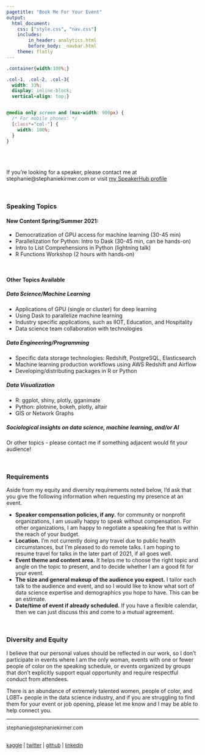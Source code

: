 ```yaml
---
pagetitle: "Book Me For Your Event"
output: 
  html_document:
    css: ["style.css", "nav.css"]
    includes:
        in_header: analytics.html
        before_body: _navbar.html
    theme: flatly
---
```



```css
.container{width:100%;}

.col-1, .col-2, .col-3{
  width: 33%;
  display: inline-block;
  vertical-align: top;}


@media only screen and (max-width: 900px) {
  /* For mobile phones: */
  [class*="col-"] {
    width: 100%;
  }
}
```


<BR><BR><BR>
If you're looking for a speaker, please contact me at stephanie@stephaniekirmer.com or visit <a href="https://speakerhub.com/speaker/stephanie-kirmer" onclick="captureOutboundLink('https://speakerhub.com/speaker/stephanie-kirmer'); return false;">my SpeakerHub profile</a>

<BR>

### Speaking Topics  

#### New Content Spring/Summer 2021: 

* Democratization of GPU access for machine learning (30-45 min)  
* Parallelization for Python: Intro to Dask (30-45 min, can be hands-on)  
* Intro to List Comprehensions in Python (lightning talk)  
* R Functions Workshop (2 hours with hands-on)

<BR>

#### Other Topics Available
<div class= "container">
<div class="col-1">

##### Data Science/Machine Learning
  * Applications of GPU (single or cluster) for deep learning
  * Using Dask to parallelize machine learning
  * Industry specific applications, such as IIOT, Education, and Hospitality
  * Data science team collaboration with technologies

</div>

<div class="col-2">
##### Data Engineering/Programming
  * Specific data storage technologies: Redshift, PostgreSQL, Elasticsearch
  * Machine learning production workflows using AWS Redshift and Airflow  
  * Developing/distributing packages in R or Python
  
</div>

<div class="col-3">
##### Data Visualization
  * R: ggplot, shiny, plotly, gganimate
  * Python: plotnine, bokeh, plotly, altair
  * GIS or Network Graphs


##### Sociological insights on data science, machine learning, and/or AI  

</div>

</div>

Or other topics - please contact me if something adjacent would fit your audience! 

<BR>

### Requirements

Aside from my equity and diversity requirements noted below, I'd ask that you give the following information when requesting my presence at an event.

* **Speaker compensation policies, if any.** for community or nonprofit organizations, I am usually happy to speak without compensation. For other organizations, I am happy to negotiate a speaking fee that is within the reach of your budget. 
* **Location.** I'm not currently doing any travel due to public health circumstances, but I'm pleased to do remote talks. I am hoping to resume travel for talks in the later part of 2021, if all goes well.  
* **Event theme and content area.** It helps me to choose the right topic and angle on the topic to present, and to decide whether I am a good fit for your event.  
* **The size and general makeup of the audience you expect.** I tailor each talk to the audience and event, and so I would like to know what sort of data science expertise and demographics you hope to have. This can be an estimate.  
* **Date/time of event if already scheduled.** If you have a flexible calendar, then we can just discuss this and come to a mutual agreement.  

<BR>

### Diversity and Equity

I believe that our personal values should be reflected in our work, so I don't participate in events where I am the only woman, events with one or fewer people of color on the speaking schedule, or events organized by groups that don't explicitly support equal opportunity and require respectful conduct from attendees. 

There is an abundance of extremely talented women, people of color, and LGBT+ people in the data science industry, and if you are struggling to find them for your event or job opening, please let me know and I may be able to help connect you.


***

<font size = 2>
stephanie@stephaniekirmer.com   

<BR> <a href="http://www.kaggle.com/skirmer" onclick="captureOutboundLink('http://www.kaggle.com/skirmer'); return false;">kaggle</a>  | <a href="https://twitter.com/data_stephanie" onclick="captureOutboundLink('https://twitter.com/data_stephanie'); return false;">twitter</a>  | <a href="http://github.com/skirmer"  onclick="captureOutboundLink('http://github.com/skirmer'); return false;">github</a> | <a href="http://linkedin.com/in/skirmer" onclick="captureOutboundLink('http://linkedin.com/in/skirmer'); return false;">linkedin</a> 

</font>
